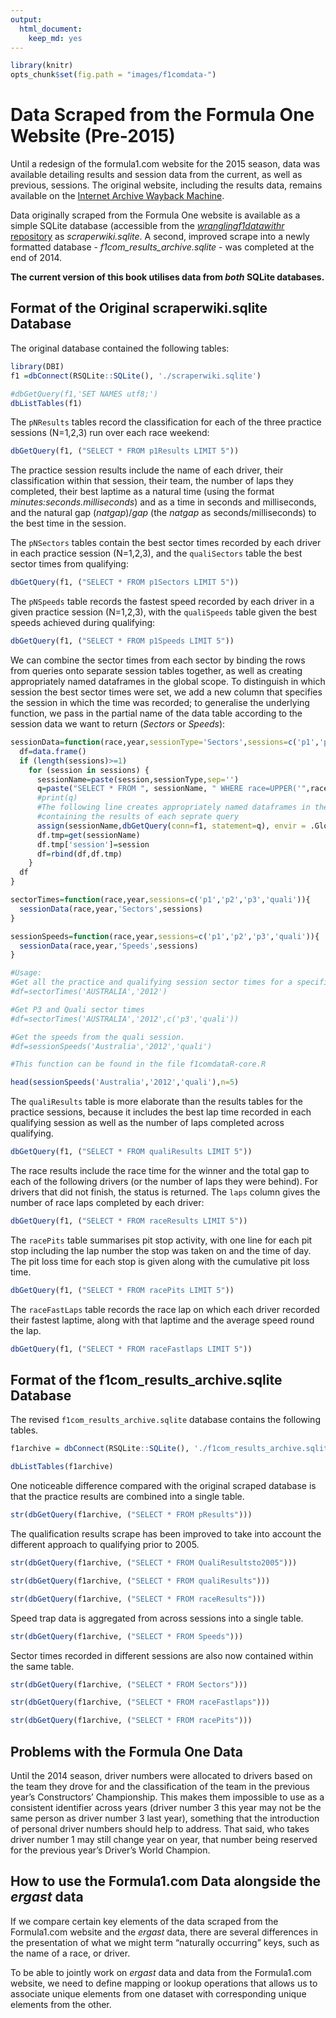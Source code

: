 ```yaml
---
output:
  html_document:
    keep_md: yes
---
```

```r
library(knitr)
opts_chunk$set(fig.path = "images/f1comdata-")
```
# Data Scraped from the Formula One Website (Pre-2015)

Until a redesign of the formula1.com website for the 2015 season, data was available detailing results and session data from the current, as well as previous, sessions. The original website, including the results data, remains available on the [Internet Archive Wayback Machine](https://archive.org/web/).

Data originally scraped from the Formula One website is available as a simple SQLite database (accessible from the [*wranglingf1datawithr* repository](https://github.com/psychemedia/wranglingf1datawithr) as *scraperwiki.sqlite*. A second, improved scrape into a newly formatted database - *f1com_results_archive.sqlite* -  was completed at the end of 2014.

__The current version of this book utilises data from *both* SQLite databases.__

## Format of the Original scraperwiki.sqlite Database

The original database contained the following tables:

```r
library(DBI)
f1 =dbConnect(RSQLite::SQLite(), './scraperwiki.sqlite')

#dbGetQuery(f1,'SET NAMES utf8;') 
dbListTables(f1)
```

The `pNResults` tables record the classification for each of the three practice sessions (N=1,2,3) run over each race weekend:

```r
dbGetQuery(f1, ("SELECT * FROM p1Results LIMIT 5"))
```

The practice session results include the name of each driver, their classification within that session, their team, the number of laps they completed, their best laptime as a natural time (using the format *minutes:seconds.milliseconds*) and as a time in seconds and milliseconds, and the natural gap (*natgap*)/*gap* (the *natgap* as seconds/milliseconds) to the best time in the session.

The `pNSectors` tables contain the best sector times recorded by each driver in each practice session (N=1,2,3), and the `qualiSectors` table the best sector times from qualifying:

```r
dbGetQuery(f1, ("SELECT * FROM p1Sectors LIMIT 5"))
```


The `pNSpeeds` table records the fastest speed recorded by each driver in a given practice session (N=1,2,3), with the `qualiSpeeds` table given the best speeds achieved during qualifying:

```r
dbGetQuery(f1, ("SELECT * FROM p1Speeds LIMIT 5"))
```

We can combine the sector times from each sector by binding the rows from queries onto separate session tables together, as well as creating appropriately named dataframes in the global scope. To distinguish in which session the best sector times were set, we add a new column that specifies the session in which the time was recorded; to generalise the underlying function, we pass in the partial name of the data table according to the session data we want to return (*Sectors* or *Speeds*):

```r
sessionData=function(race,year,sessionType='Sectors',sessions=c('p1','p2','p3','quali')){
  df=data.frame()
  if (length(sessions)>=1)
    for (session in sessions) {
      sessionName=paste(session,sessionType,sep='')
      q=paste("SELECT * FROM ", sessionName, " WHERE race=UPPER('",race,"') AND year='",year,"'", sep="")
      #print(q)
      #The following line creates appropriately named dataframes in the global scope
      #containing the results of each seprate query
      assign(sessionName,dbGetQuery(conn=f1, statement=q), envir = .GlobalEnv)
      df.tmp=get(sessionName)
      df.tmp['session']=session
      df=rbind(df,df.tmp)
    }
  df
}

sectorTimes=function(race,year,sessions=c('p1','p2','p3','quali')){
  sessionData(race,year,'Sectors',sessions)
}

sessionSpeeds=function(race,year,sessions=c('p1','p2','p3','quali')){
  sessionData(race,year,'Speeds',sessions)
}

#Usage:
#Get all the practice and qualifying session sector times for a specific race
#df=sectorTimes('AUSTRALIA','2012')

#Get P3 and Quali sector times
#df=sectorTimes('AUSTRALIA','2012',c('p3','quali'))

#Get the speeds from the quali session.
#df=sessionSpeeds('Australia','2012','quali')

#This function can be found in the file f1comdataR-core.R
```

```r
head(sessionSpeeds('Australia','2012','quali'),n=5)

```

The `qualiResults` table is more elaborate than the results tables for the practice sessions, because it includes the best lap time recorded in each qualifying session as well as the number of laps completed across qualifying.


```r
dbGetQuery(f1, ("SELECT * FROM qualiResults LIMIT 5"))
```

The race results include the race time for the winner and the total gap to each of the following drivers (or the number of laps they were behind). For drivers that did not finish, the status is returned. The `laps` column gives the number of race laps completed by each driver:

```r
dbGetQuery(f1, ("SELECT * FROM raceResults LIMIT 5"))
```

The `racePits` table summarises pit stop activity, with one line for each pit stop including the lap number the stop was taken on and the time of day. The pit loss time for each stop is given along with the cumulative pit loss time.

```r
dbGetQuery(f1, ("SELECT * FROM racePits LIMIT 5"))
```

The `raceFastLaps` table records the race lap on which each driver recorded their fastest laptime, along with that laptime and the average speed round the lap.

```r
dbGetQuery(f1, ("SELECT * FROM raceFastlaps LIMIT 5"))
```

## Format of the f1com_results_archive.sqlite Database

The revised `f1com_results_archive.sqlite` database contains the following tables.

```r
f1archive = dbConnect(RSQLite::SQLite(), './f1com_results_archive.sqlite')

dbListTables(f1archive)
```

One noticeable difference compared with the original scraped database is that the practice results are combined into a single table.

```r
str(dbGetQuery(f1archive, ("SELECT * FROM pResults")))
```

The qualification results scrape has been improved to take into account the different approach to qualifying prior to 2005.

```r
str(dbGetQuery(f1archive, ("SELECT * FROM QualiResultsto2005")))
```

```r
str(dbGetQuery(f1archive, ("SELECT * FROM qualiResults")))
```

```r
str(dbGetQuery(f1archive, ("SELECT * FROM raceResults")))
```

Speed trap data is aggregated from across sessions into a single table.

```r
str(dbGetQuery(f1archive, ("SELECT * FROM Speeds")))
```

Sector times recorded in different sessions are also now contained within the same table.

```r
str(dbGetQuery(f1archive, ("SELECT * FROM Sectors")))
```

```r
str(dbGetQuery(f1archive, ("SELECT * FROM raceFastlaps")))
```

```r
str(dbGetQuery(f1archive, ("SELECT * FROM racePits")))
```

## Problems with the Formula One Data
Until the 2014 season, driver numbers were allocated to drivers based on the team they drove for and the classification of the team in the previous year's Constructors' Championship. This makes them impossible to use as a consistent identifier across years (driver number 3 this year may not be the same person as driver number 3 last year), something that the introduction of personal driver numbers should help to address. That said, who takes driver number 1 may still change year on year, that number being reserved for the previous year's Driver's World Champion.

## How to use the Formula1.com Data alongside the *ergast* data

If we compare certain key elements of the data scraped from the Formula1.com website and the *ergast* data, there are several differences in the presentation of what we might term "naturally occurring" keys, such as the name of a race, or driver.

To be able to jointly work on *ergast* data and data from the Formula1.com website, we need to define mapping or lookup operations that allows us to associate unique elements from one dataset with corresponding unique elements from the other.